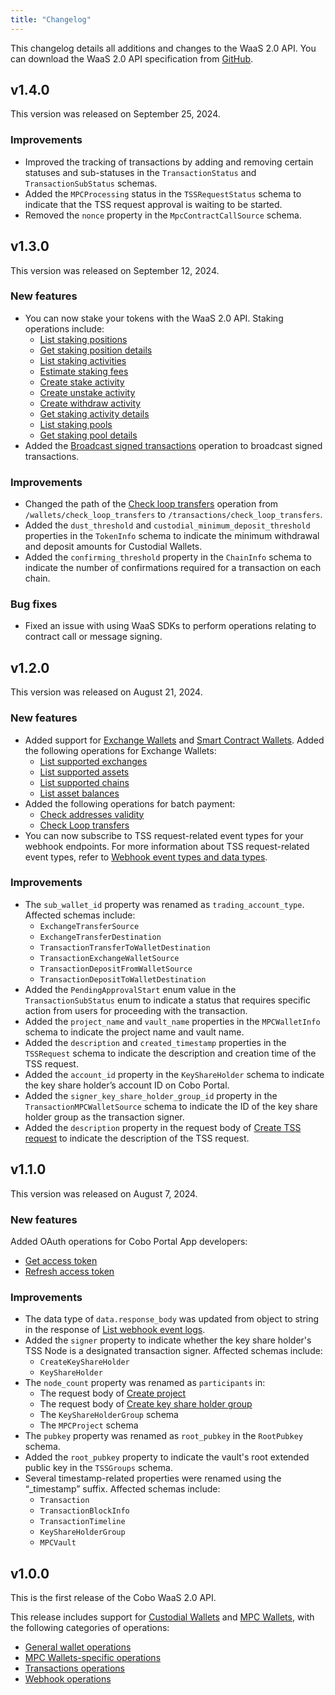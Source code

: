```yaml
---
title: "Changelog"
---
```


This changelog details all additions and changes to the WaaS 2.0 API. You can download the WaaS 2.0 API specification from [GitHub](https://github.com/CoboGlobal/developer-site/blob/master/v2/cobo_waas2_openapi_spec/dev_openapi.yaml).

## v1.4.0

This version was released on September 25, 2024.

### Improvements

- Improved the tracking of transactions by adding and removing certain statuses and sub-statuses in the `TransactionStatus` and `TransactionSubStatus` schemas.
- Added the `MPCProcessing` status in the `TSSRequestStatus` schema to indicate that the TSS request approval is waiting to be started.
- Removed the `nonce` property in the `MpcContractCallSource` schema.

## v1.3.0

This version was released on September 12, 2024.

### New features

- You can now stake your tokens with the WaaS 2.0 API. Staking operations include:
  - [List staking positions](/v2/api-references/stakings/list-staking-positions)
  - [Get staking position details](/v2/api-references/stakings/get-staking-position-details)
  - [List staking activities](/v2/api-references/stakings/list-staking-activities)
  - [Estimate staking fees](/v2/api-references/stakings/estimate-staking-fees)
  - [Create stake activity](/v2/api-references/stakings/create-stake-activity)
  - [Create unstake activity](/v2/api-references/stakings/create-unstake-activity)
  - [Create withdraw activity](/v2/api-references/stakings/create-withdraw-activity)
  - [Get staking activity details](/v2/api-references/stakings/get-staking-activity-details)
  - [List staking pools](/v2/api-references/stakings/list-staking-pools)
  - [Get staking pool details](/v2/api-references/stakings/get-staking-pool-details)
- Added the [Broadcast signed transactions](/v2/api-references/transactions/broadcast-signed-transactions) operation to broadcast signed transactions.

### Improvements

- Changed the path of the [Check loop transfers](/v2/api-references/transactions/check-loop-transfers) operation from `/wallets/check_loop_transfers` to `/transactions/check_loop_transfers`.
- Added the `dust_threshold` and `custodial_minimum_deposit_threshold` properties in the `TokenInfo` schema to indicate the minimum withdrawal and deposit amounts for Custodial Wallets.
- Added the `confirming_threshold` property in the `ChainInfo` schema to indicate the number of confirmations required for a transaction on each chain.

### Bug fixes

- Fixed an issue with using WaaS SDKs to perform operations relating to contract call or message signing.

## v1.2.0

This version was released on August 21, 2024.

### New features

- Added support for [Exchange Wallets](https://manuals.cobo.com/en/portal/exchange-wallets/introduction) and [Smart Contract Wallets](https://manuals.cobo.com/en/portal/smart-contract-wallets/introduction). Added the following operations for Exchange Wallets:
  - [List supported exchanges](/v2/api-references/wallets--exchange-wallet/list-supported-exchanges)
  - [List supported assets](/v2/api-references/wallets--exchange-wallet/list-supported-assets)
  - [List supported chains](/v2/api-references/wallets--exchange-wallet/list-supported-chains)
  - [List asset balances](/v2/api-references/wallets--exchange-wallet/list-asset-balances)
- Added the following operations for batch payment:
  - [Check addresses validity](/v2/api-references/wallets/check-addresses-validity)
  - [Check Loop transfers](/v2/api-references/transactions/check-loop-transfers)
- You can now subscribe to TSS request-related event types for your webhook endpoints. For more information about TSS request-related event types, refer to [Webhook event types and data types](/v2/guides/webhooks-callbacks/webhook-event-type).

### Improvements

- The `sub_wallet_id` property was renamed as `trading_account_type`. Affected schemas include:
  - `ExchangeTransferSource`
  - `ExchangeTransferDestination`
  - `TransactionTransferToWalletDestination`
  - `TransactionExchangeWalletSource`
  - `TransactionDepositFromWalletSource`
  - `TransactionDepositToWalletDestination`
- Added the `PendingApprovalStart` enum value in the `TransactionSubStatus` enum to indicate a status that requires specific action from users for proceeding with the transaction.
- Added the `project_name` and `vault_name` properties in the `MPCWalletInfo` schema to indicate the project name and vault name.
- Added the `description` and `created_timestamp` properties in the `TSSRequest` schema to indicate the description and creation time of the TSS request.
- Added the `account_id` property in the `KeyShareHolder` schema to indicate the key share holder’s account ID on Cobo Portal.
- Added the `signer_key_share_holder_group_id` property in the `TransactionMPCWalletSource` schema to indicate the ID of the key share holder group as the transaction signer.
- Added the `description` property in the request body of [Create TSS request](/v2/api-references/wallets--mpc-wallets/create-tss-request) to indicate the description of the TSS request.

## v1.1.0

This version was released on August 7, 2024.

### New features

Added OAuth operations for Cobo Portal App developers:

- [Get access token](/v2/api-references/oauth/get-access-token)
- [Refresh access token](/v2/api-references/oauth/refresh-access-token)

### Improvements

- The data type of `data.response_body` was updated from object to string in the response of [List webhook event logs](/v2/api-references/developers--webhooks/list-webhook-event-logs). 
- Added the `signer` property to indicate whether the key share holder's TSS Node is a designated transaction signer. Affected schemas include:
  - `CreateKeyShareHolder`
  - `KeyShareHolder`
- The `node_count` property was renamed as `participants` in:
  - The request body of [Create project](/v2/api-references/wallets--mpc-wallets/create-project)
  - The request body of [Create key share holder group](/v2/api-references/wallets--mpc-wallets/create-key-share-holder-group)
  - The `KeyShareHolderGroup` schema
  - The `MPCProject` schema
- The `pubkey` property was renamed as `root_pubkey` in the `RootPubkey` schema.
- Added the `root_pubkey` property to indicate the vault's root extended public key in the `TSSGroups` schema.
- Several timestamp-related properties were renamed using the “_timestamp” suffix. Affected schemas include:
  - `Transaction`
  - `TransactionBlockInfo`
  - `TransactionTimeline`
  - `KeyShareHolderGroup`
  - `MPCVault`

## v1.0.0

This is the first release of the Cobo WaaS 2.0 API.

This release includes support for [Custodial Wallets](https://manuals.cobo.com/en/portal/custodial-wallets/introduction) and [MPC Wallets](https://manuals.cobo.com/en/portal/mpc-wallets/introduction), with the following categories of operations:

- [General wallet operations](/v2/api-references/wallets/list-supported-chains)
- [MPC Wallets-specific operations](/v2/api-references/wallets--mpc-wallets/list-all-cobo-key-share-holders)
- [Transactions operations](/v2/api-references/transactions/estimate-transaction-fee)
- [Webhook operations](/v2/api-references/developers--webhooks/list-webhook-endpoints)

